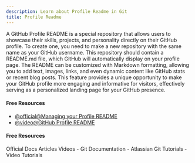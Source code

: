 ```yaml
---
description: Learn about Profile Readme in Git
title: Profile Readme
---
```


A GitHub Profile README is a special repository that allows users to showcase their skills, projects, and personality directly on their GitHub profile. To create one, you need to make a new repository with the same name as your GitHub username. This repository should contain a README.md file, which GitHub will automatically display on your profile page. The README can be customized with Markdown formatting, allowing you to add text, images, links, and even dynamic content like GitHub stats or recent blog posts. This feature provides a unique opportunity to make your GitHub profile more engaging and informative for visitors, effectively serving as a personalized landing page for your GitHub presence.

#### Free Resources

- [@official@Managing your Profile README](https://docs.github.com/en/account-and-profile/setting-up-and-managing-your-github-profile/customizing-your-profile/managing-your-profile-readme)
- [@video@GitHub Profile README](https://www.youtube.com/watch?v=KhGWbt1dAKQ)

#### Free Resources

<Tabs defaultValue="official">
<TabsList>
<TabsTrigger value="official">Official Docs</TabsTrigger>
<TabsTrigger value="article">Articles</TabsTrigger>
<TabsTrigger value="video">Videos</TabsTrigger>
</TabsList>

<TabsContent value="official">
- <Link href="https://git-scm.com/docs">Git Documentation</Link>
</TabsContent>
<TabsContent value="article">
- <Link href="https://www.atlassian.com/git/tutorials">Atlassian Git Tutorials</Link>
</TabsContent>
<TabsContent value="video">
- <Link href="https://www.youtube.com/results?search_query=git+profile-readme+tutorial">Video Tutorials</Link>
</TabsContent>
</Tabs>

<Outlet path="5-github/basics/profile-readme" />
